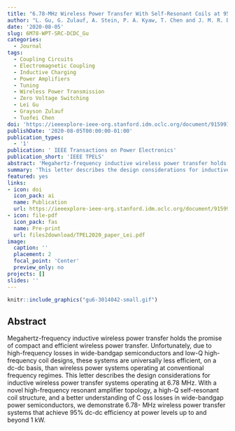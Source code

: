```yaml
---
title: "6.78-MHz Wireless Power Transfer With Self-Resonant Coils at 95% DC–DC Efficiency"
author: "L. Gu, G. Zulauf, A. Stein, P. A. Kyaw, T. Chen and J. M. R. Davila"
date: '2020-08-05'
slug: 6M78-WPT-SRC-DCDC_Gu
categories:
  - Journal
tags: 
  - Coupling Circuits
  - Electromagnetic Coupling
  - Inductive Charging
  - Power Amplifiers
  - Tuning
  - Wireless Power Transmission
  - Zero Voltage Switching
  - Lei Gu
  - Grayson Zulauf
  - Tuofei Chen
doi: 'https://ieeexplore-ieee-org.stanford.idm.oclc.org/document/9159915'
publishDate: '2020-08-05T00:00:00-01:00'
publication_types:
  - '1'
publication: ' IEEE Transactions on Power Electronics'
publication_short: 'IEEE TPELS'
abstract: 'Megahertz-frequency inductive wireless power transfer holds the promise of compact and efficient wireless power transfer. Unfortunately, due to high-frequency losses in wide-bandgap semiconductors and low-Q high-frequency coil designs, these systems are universally less efficient, on a dc-dc basis, than wireless power systems operating at conventional frequency regimes. This letter describes the design considerations for inductive wireless power transfer systems operating at 6.78 MHz. With a novel high-frequency resonant amplifier topology, a high-Q self-resonant coil structure, and a better understanding of C oss losses in wide-bandgap power semiconductors, we demonstrate 6.78- MHz wireless power transfer systems that achieve 95% dc-dc efficiency at power levels up to and beyond 1 kW.'
summary: 'This letter describes the design considerations for inductive wireless power transfer systems operating at 6.78 MHz. With a novel high-frequency resonant amplifier topology, a high-Q self-resonant coil structure, and a better understanding of C oss losses in wide-bandgap power semiconductors, we demonstrate 6.78- MHz wireless power transfer systems that achieve 95% dc-dc efficiency at power levels up to and beyond 1 kW.'
featured: yes
links:
- icon: doi
  icon_pack: ai
  name: Publication
  url: https://ieeexplore-ieee-org.stanford.idm.oclc.org/document/9159915
- icon: file-pdf
  icon_pack: fas
  name: Pre-print
  url: files2download/TPEL2020_paper_Lei.pdf
image:
  caption: ''
  placement: 2
  focal_point: 'Center'
  preview_only: no
projects: []
slides: ''
---
```



```r
knitr::include_graphics("gu6-3014042-small.gif")
```

## Abstract 

Megahertz-frequency inductive wireless power transfer holds the promise of compact and efficient wireless power transfer. Unfortunately, due to high-frequency losses in wide-bandgap semiconductors and low-Q high-frequency coil designs, these systems are universally less efficient, on a dc-dc basis, than wireless power systems operating at conventional frequency regimes. This letter describes the design considerations for inductive wireless power transfer systems operating at 6.78 MHz. With a novel high-frequency resonant amplifier topology, a high-Q self-resonant coil structure, and a better understanding of C oss losses in wide-bandgap power semiconductors, we demonstrate 6.78- MHz wireless power transfer systems that achieve 95% dc-dc efficiency at power levels up to and beyond 1 kW.